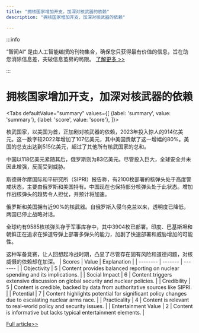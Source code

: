 ```yaml
---
title: "拥核国家增加开支，加深对核武器的依赖"
description: "拥核国家增加开支，加深对核武器的依赖"

---
```



:::info

“智闻AI“ 是由人工智能编撰的刊物集合，确保您只获得最有价值的信息，旨在助您消除信息差，突破信息茧房的局限。  [了解更多 >>](/)

:::

# 拥核国家增加开支，加深对核武器的依赖


<Tabs
	defaultValue="summary"
	values={[
	{label: 'summary', value: 'summary'},
	{label: 'score', value: 'score'},
]}>
<TabItem value="summary">


核武国家，以美国为首，正加剧对核武器的依赖，2023年投入惊人的914亿美元。这一数字较2022年增加了107亿美元，其中美国贡献了这一增幅的80%。美国的总支出达到515亿美元，超过了其他所有核武国家的总和。

中国以118亿美元紧随其后，俄罗斯则为83亿美元。尽管投入巨大，全球安全并未因此增强，反而受到威胁。

斯德哥尔摩国际和平研究所（SIPRI）报告称，有2100枚部署的核弹头处于高度警戒状态，主要由俄罗斯和美国持有。中国现在也保持部分核弹头处于此状态。增加作战核弹头的趋势令人担忧，并预计将加速。

俄罗斯和美国拥有近90%的核武器。自俄罗斯入侵乌克兰以来，透明度已降低，两国已停止战略对话。

全球约有9585枚核弹头存于军事库存中，其中3904枚已部署。印度、巴基斯坦和朝鲜正在追求在弹道导弹上部署多弹头的能力，加剧了快速部署和威胁增加的可能性。

这种军备竞赛，让人回想起冷战时期，凸显了尽管存在固有风险和道德问题，对核威慑的依赖却在加深。
</TabItem>
<TabItem value="score">
	| Scores     | Value   | Explanation |
	| -------- | ------- | ------- |
	| Objectivity  | 5    | Content provides balanced reporting on nuclear spending and its implications.    |
	| Social Impact | 6     | Content triggers extensive discussion on global security and nuclear policies.    |
	| Credibility    | 5    | Content is credible, backed by data from authoritative sources like SIPRI.    |
	| Potential    | 7    | Content highlights potential for significant policy changes due to escalating nuclear arms race.    |
	| Practicality    | 4    | Content is relevant to real-world policy and security issues.    |
	| Entertainment Value    | 2    | Content is informative but lacks typical entertainment elements.    |
</TabItem>
</Tabs>

[Full article>>](https://apnews.com/article/nuclear-weapons-united-states-russia-820ec0a1688e2dfe8ba6b4aed56f2257)
